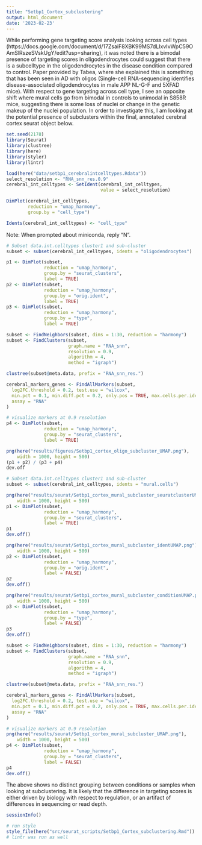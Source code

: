 ```yaml
---
title: "Setbp1_Cortex_subclustering"
output: html_document
date: '2023-02-23'
---
```


While performing gene targeting score analysis looking across cell types (https://docs.google.com/document/d/17ZsaiF8XBK99MS7dLIxvIvWpC59OAmSlRszeSVskUgY/edit?usp=sharing), it was noted there is a bimodal presence of targeting scores in oligodendrocytes could suggest that there is a subcelltype in the oligodendrocytes in the disease condition compared to control. Paper provided by Tabea, where she explained this is something that has been seen in AD with oligos (Single-cell RNA-sequencing identifies disease-associated oligodendrocytes in male APP NL-G-F and 5XFAD mice). With respect to gene targeting across cell type, I see an opposite shift where mural cells go from bimodal in controls to unimodal in S858R mice, suggesting there is some loss of nuclei or change in the genetic makeup of the nuclei population. In order to investigate this, I am looking at the potential presence of subclusters within the final, annotated cerebral cortex seurat object below.

```r
set.seed(2178)
library(Seurat)
library(clustree)
library(here)
library(styler)
library(lintr)
```

```r
load(here("data/setbp1_cerebralintcelltypes.Rdata"))
select_resolution <- "RNA_snn_res.0.9"
cerebral_int_celltypes <- SetIdent(cerebral_int_celltypes, 
                                   value = select_resolution)

DimPlot(cerebral_int_celltypes, 
        reduction = "umap_harmony", 
        group.by = "cell_type")

Idents(cerebral_int_celltypes) <- "cell_type"
```

Note: When prompted about miniconda, reply "N".
```r
# Subset data.int.celltypes cluster1 and sub-cluster
subset <- subset(cerebral_int_celltypes, idents = "oligodendrocytes")

p1 <- DimPlot(subset, 
              reduction = "umap_harmony", 
              group.by = "seurat_clusters", 
              label = TRUE)
p2 <- DimPlot(subset, 
              reduction = "umap_harmony", 
              group.by = "orig.ident", 
              label = TRUE)
p3 <- DimPlot(subset, 
              reduction = "umap_harmony", 
              group.by = "type", 
              label = TRUE)

subset <- FindNeighbors(subset, dims = 1:30, reduction = "harmony")
subset <- FindClusters(subset, 
                       graph.name = "RNA_snn", 
                       resolution = 0.9, 
                       algorithm = 4, 
                       method = "igraph")

clustree(subset@meta.data, prefix = "RNA_snn_res.")

cerebral_markers_genes <- FindAllMarkers(subset,
  log2FC.threshold = 0.2, test.use = "wilcox",
  min.pct = 0.1, min.diff.pct = 0.2, only.pos = TRUE, max.cells.per.ident = 50,
  assay = "RNA"
)

# visualize markers at 0.9 resolution
p4 <- DimPlot(subset, 
              reduction = "umap_harmony", 
              group.by = "seurat_clusters", 
              label = TRUE)

png(here("results/figures/Setbp1_cortex_oligo_subcluster_UMAP.png"), 
    width = 1000, height = 500)
(p1 + p2) / (p3 + p4)
dev.off
```


```r
# Subset data.int.celltypes cluster1 and sub-cluster
subset <- subset(cerebral_int_celltypes, idents = "mural.cells")

png(here("results/seurat/Setbp1_cortex_mural_subcluster_seuratclusterUMAP.png"), 
    width = 1000, height = 500)
p1 <- DimPlot(subset, 
              reduction = "umap_harmony", 
              group.by = "seurat_clusters", 
              label = TRUE)
p1
dev.off()

png(here("results/seurat/Setbp1_cortex_mural_subcluster_identUMAP.png"), 
    width = 1000, height = 500)
p2 <- DimPlot(subset, 
              reduction = "umap_harmony", 
              group.by = "orig.ident", 
              label = FALSE)
p2
dev.off()

png(here("results/seurat/Setbp1_cortex_mural_subcluster_conditionUMAP.png"), 
    width = 1000, height = 500)
p3 <- DimPlot(subset, 
              reduction = "umap_harmony", 
              group.by = "type", 
              label = FALSE)
p3
dev.off()

subset <- FindNeighbors(subset, dims = 1:30, reduction = "harmony")
subset <- FindClusters(subset, 
                       graph.name = "RNA_snn", 
                       resolution = 0.9, 
                       algorithm = 4, 
                       method = "igraph")

clustree(subset@meta.data, prefix = "RNA_snn_res.")

cerebral_markers_genes <- FindAllMarkers(subset,
  log2FC.threshold = 0.2, test.use = "wilcox",
  min.pct = 0.1, min.diff.pct = 0.2, only.pos = TRUE, max.cells.per.ident = 50,
  assay = "RNA"
)

# visualize markers at 0.9 resolution
png(here("results/seurat/Setbp1_cortex_mural_subcluster_UMAP.png"), 
    width = 1000, height = 500)
p4 <- DimPlot(subset, 
              reduction = "umap_harmony", 
              group.by = "seurat_clusters", 
              label = FALSE)
p4
dev.off()
```

The above shows no distinct grouping between conditions or samples when looking at subclustering. It is likely that the difference in targeting scores is either driven by biology with respect to regulation, or an artifact of differences in sequencing or read depth. 

```r
sessionInfo()
```

```r
# run style
style_file(here("src/seurat_scripts/Setbp1_Cortex_subclustering.Rmd"))
# lintr was run as well
```



